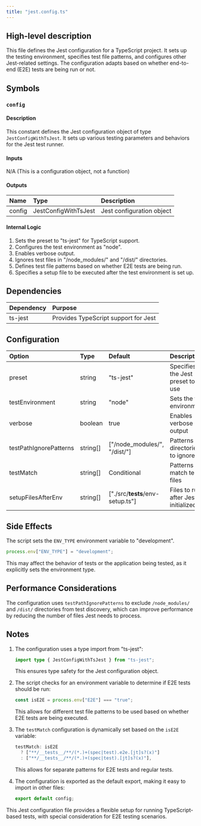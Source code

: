 ```yaml
---
title: "jest.config.ts"
---
```


## High-level description
This file defines the Jest configuration for a TypeScript project. It sets up the testing environment, specifies test file patterns, and configures other Jest-related settings. The configuration adapts based on whether end-to-end (E2E) tests are being run or not.

## Symbols

### `config`
#### Description
This constant defines the Jest configuration object of type `JestConfigWithTsJest`. It sets up various testing parameters and behaviors for the Jest test runner.

#### Inputs
N/A (This is a configuration object, not a function)

#### Outputs
| Name | Type | Description |
|:-----|:-----|:------------|
| config | JestConfigWithTsJest | Jest configuration object |

#### Internal Logic
1. Sets the preset to "ts-jest" for TypeScript support.
2. Configures the test environment as "node".
3. Enables verbose output.
4. Ignores test files in "/node_modules/" and "/dist/" directories.
5. Defines test file patterns based on whether E2E tests are being run.
6. Specifies a setup file to be executed after the test environment is set up.

## Dependencies
| Dependency | Purpose |
|:-----------|:--------|
| ts-jest | Provides TypeScript support for Jest |

## Configuration
| Option | Type | Default | Description |
|:-------|:-----|:--------|:------------|
| preset | string | "ts-jest" | Specifies the Jest preset to use |
| testEnvironment | string | "node" | Sets the test environment |
| verbose | boolean | true | Enables verbose output |
| testPathIgnorePatterns | string[] | ["/node_modules/", "/dist/"] | Patterns for directories to ignore |
| testMatch | string[] | Conditional | Patterns to match test files |
| setupFilesAfterEnv | string[] | ["./src/__tests__/env-setup.ts"] | Files to run after Jest is initialized |

## Side Effects
The script sets the `ENV_TYPE` environment variable to "development".

```typescript
process.env["ENV_TYPE"] = "development";
```

This may affect the behavior of tests or the application being tested, as it explicitly sets the environment type.

## Performance Considerations
The configuration uses `testPathIgnorePatterns` to exclude `/node_modules/` and `/dist/` directories from test discovery, which can improve performance by reducing the number of files Jest needs to process.

## Notes
1. The configuration uses a type import from "ts-jest":
   ```typescript
   import type { JestConfigWithTsJest } from "ts-jest";
   ```
   This ensures type safety for the Jest configuration object.

2. The script checks for an environment variable to determine if E2E tests should be run:
   ```typescript
   const isE2E = process.env["E2E"] === "true";
   ```
   This allows for different test file patterns to be used based on whether E2E tests are being executed.

3. The `testMatch` configuration is dynamically set based on the `isE2E` variable:
   ```typescript
   testMatch: isE2E
     ? ["**/__tests__/**/(*.)+(spec|test).e2e.[jt]s?(x)"]
     : ["**/__tests__/**/(*.)+(spec|test).[jt]s?(x)"],
   ```
   This allows for separate patterns for E2E tests and regular tests.

4. The configuration is exported as the default export, making it easy to import in other files:
   ```typescript
   export default config;
   ```

This Jest configuration file provides a flexible setup for running TypeScript-based tests, with special consideration for E2E testing scenarios.